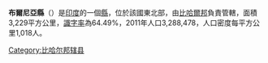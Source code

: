 '''布爾尼亞縣'''（{{lang-en|Purnia District}}）是[[印度|印度]]的一個[[縣|縣]]，位於該國東北部，由[[比哈爾邦|比哈爾邦]]負責管轄，面積3,229平方公里，[[識字率|識字率]]為64.49%，2011年人口3,288,478，人口密度每平方公里1,018人。

{{印度行政区划小作品}}
[[Category:比哈尔邦辖县|Category:比哈尔邦辖县]]